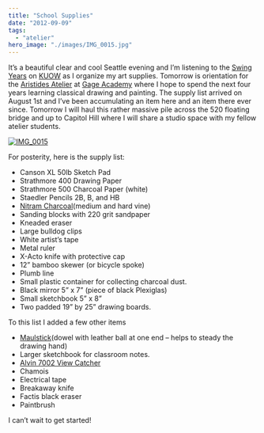 ```yaml
---
title: "School Supplies"
date: "2012-09-09"
tags: 
  - "atelier"
hero_image: "./images/IMG_0015.jpg"
---
```


It’s a beautiful clear and cool Seattle evening and I’m listening to the [Swing Years](http://www.kuow.org/swing_years.php) on [KUOW](http://www.kuow.org/index.php) as I organize my art supplies. Tomorrow is orientation for the [Aristides Atelier](http://www.aristidesatelier.com/) at [Gage Academy](http://www.gageacademy.org/) where I hope to spend the next four years learning classical drawing and painting. The supply list arrived on August 1st and I’ve been accumulating an item here and an item there ever since. Tomorrow I will haul this rather massive pile across the 520 floating bridge and up to Capitol Hill where I will share a studio space with my fellow atelier students.

[![IMG_0015](http://www.michaeljhopcroft.com/wp-content/uploads/2012/09/IMG_0015_thumb.jpg "IMG_0015")](http://www.michaeljhopcroft.com/wp-content/uploads/2012/09/IMG_0015.jpg)

For posterity, here is the supply list:

- Canson XL 50lb Sketch Pad
- Strathmore 400 Drawing Paper
- Strathmore 500 Charcoal Paper (white)
- Staedler Pencils 2B, B, and HB
- [Nitram Charcoal](http://nitramcharcoal.com/)(medium and hard vine)
- Sanding blocks with 220 grit sandpaper
- Kneaded eraser
- Large bulldog clips
- White artist’s tape
- Metal ruler
- X-Acto knife with protective cap
- 12” bamboo skewer (or bicycle spoke)
- Plumb line
- Small plastic container for collecting charcoal dust.
- Black mirror 5” x 7” (piece of black Plexiglas)
- Small sketchbook 5” x 8”
- Two padded 19” by 25” drawing boards.

To this list I added a few other items

- [Maulstick](http://en.wikipedia.org/wiki/Maulstick)(dowel with leather ball at one end – helps to steady the drawing hand)
- Larger sketchbook for classroom notes.
- [Alvin 7002 View Catcher](http://www.alvinco.com/Shop/Products.aspx?IID=20174)
- Chamois
- Electrical tape
- Breakaway knife
- Factis black eraser
- Paintbrush

I can’t wait to get started!
